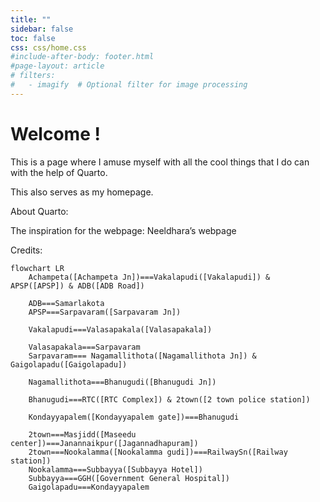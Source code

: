 ```yaml
---
title: ""
sidebar: false
toc: false
css: css/home.css
#include-after-body: footer.html
#page-layout: article
# filters:
#   - imagify  # Optional filter for image processing 
---
```

# Welcome !



This is a page where I amuse myself with all the cool things that I do can with the help of Quarto. 

This also serves as my homepage. 

About Quarto:

The inspiration for the webpage: Neeldhara's webpage

Credits: 

```mermaid
flowchart LR
    Achampeta([Achampeta Jn])===Vakalapudi([Vakalapudi]) & APSP([APSP]) & ADB([ADB Road])

    ADB===Samarlakota
    APSP===Sarpavaram([Sarpavaram Jn])

    Vakalapudi===Valasapakala([Valasapakala])
    
    Valasapakala===Sarpavaram
    Sarpavaram=== Nagamallithota([Nagamallithota Jn]) & Gaigolapadu([Gaigolapadu])

    Nagamallithota===Bhanugudi([Bhanugudi Jn])
    
    Bhanugudi===RTC([RTC Complex]) & 2town([2 town police station]) 
    
    Kondayyapalem([Kondayyapalem gate])===Bhanugudi

    2town===Masjidd([Maseedu center])===Janannaikpur([Jagannadhapuram])
    2town===Nookalamma([Nookalamma gudi])===RailwaySn([Railway station])
    Nookalamma===Subbayya([Subbayya Hotel])
    Subbayya===GGH([Government General Hospital])
    Gaigolapadu===Kondayyapalem
```